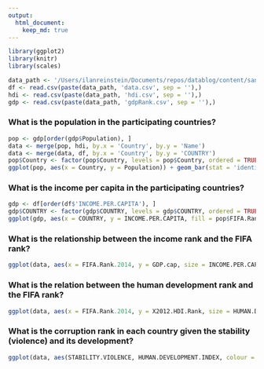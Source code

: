 ```yaml
---
output: 
  html_document: 
    keep_md: true 
---
```


```r
library(ggplot2)
library(knitr)
library(scales)
```


```r
data_path <- '/Users/ilanreinstein/Documents/repos/datablog/content/sandbox/ilanreinstein/socialWorldCup/data/'
df <- read.csv(paste(data_path, 'data.csv', sep = ''),)
hdi <- read.csv(paste(data_path, 'hdi.csv', sep = ''),)
gdp <- read.csv(paste(data_path, 'gdpRank.csv', sep = ''),)
```

### What is the population in the participating countries? ###

```r
pop <- gdp[order(gdp$Population), ]
data <- merge(pop, hdi, by.x = 'Country', by.y = 'Name')
data <- merge(data, df, by.x = 'Country', by.y = 'COUNTRY')
pop$Country <- factor(pop$Country, levels = pop$Country, ordered = TRUE)
ggplot(pop, aes(x = Country, y = Population)) + geom_bar(stat = 'identity', fill="#56B4E9", alpha = "0.7") + theme_bw() + theme(axis.text.x = element_text(angle = 90))  + scale_y_continuous(name="Population", labels = comma)
```

### What is the income per capita in the participating countries? ###

```r
gdp <- df[order(df$'INCOME.PER.CAPITA'), ]
gdp$COUNTRY <- factor(gdp$COUNTRY, levels = gdp$COUNTRY, ordered = TRUE)
ggplot(gdp, aes(x = COUNTRY, y = INCOME.PER.CAPITA, fill = pop$FIFA.Rank.2014)) + geom_bar(stat = 'identity') + theme_bw() + theme(axis.text.x = element_text(angle = 90)) + labs(y = 'GDP per capita in USD') + scale_fill_continuous(name = 'World Cup Standings', guide = guide_colorbar(reverse = T))
```

### What is the relationship between the income rank and the FIFA rank? ###

```r
ggplot(data, aes(x = FIFA.Rank.2014, y = GDP.cap, size = INCOME.PER.CAPITA, label = Country.Code, colour = Country)) + geom_point(alpha = 0.8) + geom_text(hjust=0.5, vjust=1.7, size = 4) + theme_bw() + labs(x = 'World Cup Standings', y = 'GDP Rank') + scale_size_continuous(name = 'GDP (USD)', guide = guide_legend(reverse=TRUE)) + scale_y_continuous(trans = "reverse", breaks=seq(1, 170, 50)) + scale_x_continuous(trans = "reverse", breaks=seq(1, 32, 2)) + guides(colour=FALSE)
```

### What is the relation between the human development rank and the FIFA rank? ###

```r
ggplot(data, aes(x = FIFA.Rank.2014, y = X2012.HDI.Rank, size = HUMAN.DEVELOPMENT.INDEX, label = Country.Code, colour = Country)) + geom_point(alpha = 0.8) + geom_text(hjust=0.7, vjust=-1, size = 4) + theme_bw() + labs(x = 'World Cup Standings', y = 'Human Development Rank') + scale_size_continuous(name = 'HD Index', guide = guide_legend(reverse=TRUE)) + scale_y_continuous(trans = "reverse", breaks=seq(1, 160, 40)) + scale_x_continuous(trans = "reverse", breaks=seq(1, 32, 2)) + guides(colour=FALSE)
```


### What is the corruption rank in each country given the stability (violence) and its development? ###

```r
ggplot(data, aes(STABILITY.VIOLENCE, HUMAN.DEVELOPMENT.INDEX, colour = CORRUPTION)) + theme_bw() + geom_text(aes(label = Country.Code), size = 3.5, font = 'bold', alpha = 0.85) + labs(y = 'Human Development Index', x = 'Stability & violence index') + scale_colour_continuous(name = 'Corruption')
```



